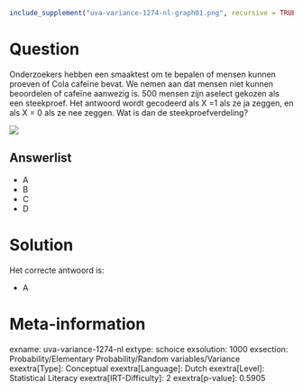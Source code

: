 ```r
include_supplement("uva-variance-1274-nl-graph01.png", recursive = TRUE)
```

Question
========

Onderzoekers hebben een smaaktest om te bepalen of mensen kunnen proeven
of Cola cafeïne bevat. We nemen aan dat mensen niet kunnen beoordelen of
cafeïne aanwezig is. 500 mensen zijn aselect gekozen als een steekproef.
Het antwoord wordt gecodeerd als X =1 als ze ja zeggen, en als X = 0 als
ze nee zeggen. Wat is dan de steekproefverdeling?

![](uva-variance-1274-nl-graph01.png)

Answerlist
----------

* A
* B
* C
* D

Solution
========

Het correcte antwoord is: 

* A

Meta-information
================
exname: uva-variance-1274-nl
extype: schoice
exsolution: 1000
exsection: Probability/Elementary Probability/Random variables/Variance
exextra[Type]: Conceptual
exextra[Language]: Dutch
exextra[Level]: Statistical Literacy
exextra[IRT-Difficulty]: 2
exextra[p-value]: 0.5905
